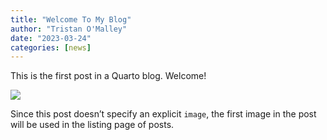 ```yaml
---
title: "Welcome To My Blog"
author: "Tristan O'Malley"
date: "2023-03-24"
categories: [news]
---
```


This is the first post in a Quarto blog. Welcome!

![](thumbnail.jpg)

Since this post doesn't specify an explicit `image`, the first image in the post will be used in the listing page of posts.
